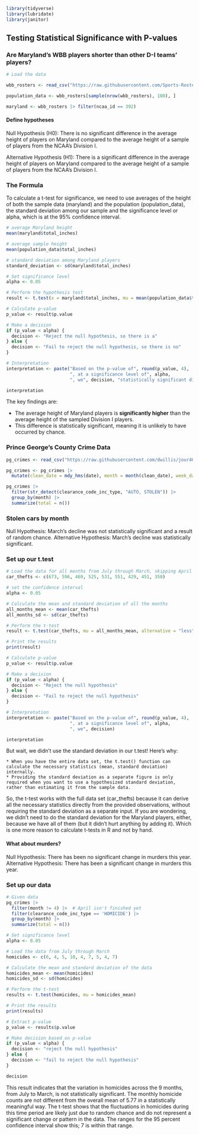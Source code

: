 ```r
library(tidyverse)
library(lubridate)
library(janitor)
```

## Testing Statistical Significance with P-values

### Are Maryland's WBB players shorter than other D-I teams' players?

```r
# Load the data

wbb_rosters <- read_csv("https://raw.githubusercontent.com/Sports-Roster-Data/womens-college-basketball/main/wbb_rosters_2023_24.csv") |> filter(!is.na(total_inches)) |> filter(division == 'I')

population_data <- wbb_rosters[sample(nrow(wbb_rosters), 100), ]

maryland <- wbb_rosters |> filter(ncaa_id == 392)
```

#### Define hypotheses

Null Hypothesis (H0): There is no significant difference in the average height of players on Maryland compared to the average height of a sample of players from the NCAA's Division I.

Alternative Hypothesis (H1): There is a significant difference in the average height of players on Maryland compared to the average height of a sample of players from the NCAA's Division I.


### The Formula

To calculate a t-test for significance, we need to use averages of the height of both the sample data (maryland) and the population (population_data), the standard deviation among our sample and the significance level or alpha, which is at the 95% confidence interval.

```r

# average Maryland height
mean(maryland$total_inches)

# average sample height
mean(population_data$total_inches)

# standard deviation among Maryland players
standard_deviation <- sd(maryland$total_inches)

# Set significance level
alpha <- 0.05

# Perform the hypothesis test
result <- t.test(x = maryland$total_inches, mu = mean(population_data$total_inches), sd = standard_deviation / sqrt(nrow(population_data)), alternative = "two.sided")

# Calculate p-value
p_value <- result$p.value

# Make a decision
if (p_value < alpha) {
  decision <- "Reject the null hypothesis, so there is a"
} else {
  decision <- "Fail to reject the null hypothesis, so there is no"
}

# Interpretation
interpretation <- paste("Based on the p-value of", round(p_value, 4),
                        ", at a significance level of", alpha,
                        ", we", decision, "statistically significant difference in the average height of Maryland players compared to a sample of all Division I players.")

interpretation

```

The key findings are:

  * The average height of Maryland players is **significantly higher** than the average height of the sampled Division I players.
  * This difference is statistically significant, meaning it is unlikely to have occurred by chance.

### Prince George's County Crime Data

```r
pg_crimes <- read_csv("https://raw.githubusercontent.com/dwillis/jour405_files/main/Crime_Incidents_July_2023_to_Present_20240414.csv") |> clean_names()

pg_crimes <- pg_crimes |> 
  mutate(clean_date = mdy_hms(date), month = month(clean_date), week_day = wday(clean_date))

pg_crimes |> 
  filter(str_detect(clearance_code_inc_type, "AUTO, STOLEN")) |> 
  group_by(month) |> 
  summarize(total = n())
```

### Stolen cars by month

Null Hypothesis: March's decline was not statistically significant and a result of random chance.
Alternative Hypothesis: March's decline was statistically significant.

### Set up our t.test

```r

# Load the data for all months from July through March, skipping April because it's not finished
car_thefts <- c(673, 596, 469, 525, 531, 551, 429, 451, 358)

# set the confidence interval
alpha <- 0.05

# Calculate the mean and standard deviation of all the months
all_months_mean <- mean(car_thefts)
all_months_sd <- sd(car_thefts)

# Perform the t-test
result <- t.test(car_thefts, mu = all_months_mean, alternative = "less")

# Print the results
print(result)

# Calculate p-value
p_value <- result$p.value

# Make a decision
if (p_value < alpha) {
  decision <- "Reject the null hypothesis"
} else {
  decision <- "Fail to reject the null hypothesis"
}

# Interpretation
interpretation <- paste("Based on the p-value of", round(p_value, 4),
                        ", at a significance level of", alpha,
                        ", we", decision)

interpretation
```

But wait, we didn't use the standard deviation in our t.test! Here's why:

    * When you have the entire data set, the t.test() function can calculate the necessary statistics (mean, standard deviation) internally.
    * Providing the standard deviation as a separate figure is only required when you want to use a hypothesized standard deviation, rather than estimating it from the sample data.

So, the t-test works with the full data set (car_thefts) because it can derive all the necessary statistics directly from the provided observations, without requiring the standard deviation as a separate input. If you are wondering, we didn't need to do the standard deviation for the Maryland players, either, because we have all of them (but it didn't hurt anything by adding it). Which is one more reason to calculate t-tests in R and not by hand. 


#### What about murders?

Null Hypothesis: There has been no significant change in murders this year.
Alternative Hypothesis: There has been a significant change in murders this year.

### Set up our data

```r
# Given data
pg_crimes |> 
  filter(month != 4) |>  # April isn't finished yet
  filter(clearance_code_inc_type == 'HOMICIDE') |> 
  group_by(month) |> 
  summarize(total = n())

# Set significance level
alpha <- 0.05

# Load the data from July through March
homicides <- c(6, 4, 5, 10, 4, 7, 5, 4, 7)

# Calculate the mean and standard deviation of the data
homicides_mean <- mean(homicides)
homicides_sd <- sd(homicides)

# Perform the t-test
results <- t.test(homicides, mu = homicides_mean)

# Print the results
print(results)

# Extract p-value
p_value <- results$p.value

# Make decision based on p-value
if (p_value < alpha) {
  decision <- "reject the null hypothesis"
} else {
  decision <- "fail to reject the null hypothesis"
}

decision

```
This result indicates that the variation in homicides across the 9 months, from July to March, is not statistically significant. The monthly homicide counts are not different from the overall mean of 5.77 in a statistically meaningful way. The t-test shows that the fluctuations in homicides during this time period are likely just due to random chance and do not represent a significant change or pattern in the data. The ranges for the 95 percent confidence interval show this; 7 is within that range.
